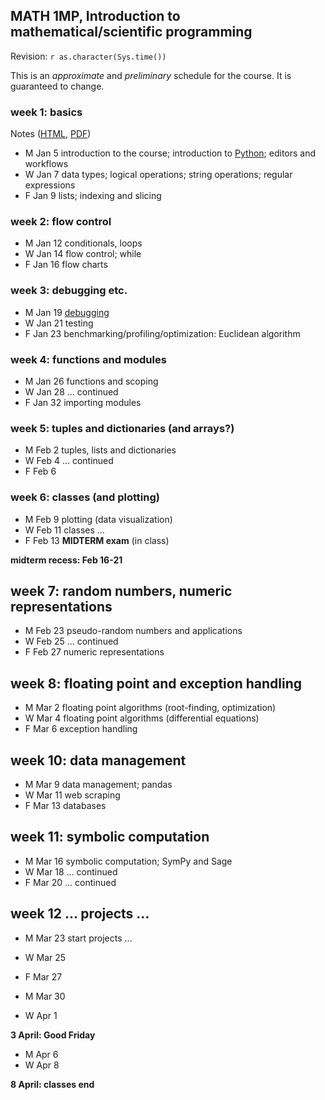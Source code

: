 ## MATH 1MP, Introduction to mathematical/scientific programming

Revision: `r as.character(Sys.time())`

This is an *approximate* and *preliminary* schedule for the course.  It is guaranteed to change.

### week 1: basics

Notes ([HTML](http://htmlpreview.github.io/?https://github.com/bbolker/math1mp/blob/master/admin/week1.html), [PDF](../notes/week1.pdf))

* M Jan 5  introduction to the course; introduction to [Python](http://xkcd.com/353/); editors and workflows
* W Jan 7  data types; logical operations; string operations; regular expressions
* F Jan 9  lists; indexing and slicing

<!-- editors (xkcd butterfly?) -->
<!-- variable naming and conventions; http://www.gps.alaska.edu/jeff/Classes/GEOS436+636/02_fundamentals.pdf; **assignment**: set up Python and write a couple of trivial programmes -->

### week 2: flow control

* M Jan 12 conditionals, loops
* W Jan 14 flow control; while
* F Jan 16 flow charts

### week 3: debugging etc.

* M Jan 19 [debugging](http://danluu.com/teach-debugging/)
* W Jan 21 testing
* F Jan 23 benchmarking/profiling/optimization: Euclidean algorithm

### week 4: functions and modules

* M Jan 26 functions and scoping
* W Jan 28  ... continued
* F Jan 32 importing modules

### week 5: tuples and dictionaries (and arrays?)

* M Feb 2  tuples, lists and dictionaries
* W Feb 4 ... continued
* F Feb 6 

### week 6: classes (and plotting)

* M Feb 9 plotting (data visualization)
* W Feb 11 classes ...
* F Feb 13 **MIDTERM exam** (in class)

**midterm recess: Feb 16-21**

## week 7: random numbers, numeric representations

* M Feb 23 pseudo-random numbers and applications
* W Feb 25 ... continued
* F Feb 27 numeric representations

## week 8: floating point and exception handling

* M Mar 2 floating point algorithms (root-finding, optimization)
* W Mar 4 floating point algorithms (differential equations)
* F Mar 6 exception handling

## week 10: data management

* M Mar 9  data management; pandas
* W Mar 11 web scraping
* F Mar 13 databases

## week 11: symbolic computation

* M Mar 16 symbolic computation; SymPy and Sage
* W Mar 18 ... continued
* F Mar 20 ... continued

## week 12 ... projects ...

* M Mar 23  start projects  ...
* W Mar 25
* F Mar 27

* M Mar 30
* W Apr 1

**3 April: Good Friday**

* M Apr 6
* W Apr 8

**8 April: classes end**

